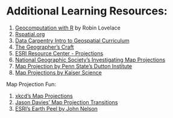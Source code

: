 # Additional Learning Resources:

1. [Geocomputation with R](https://geocompr.robinlovelace.net/) by Robin Lovelace
1. [Rspatial.org](http://rspatial.org/spatial/rst/6-crs.html)
1. [Data Carpentry Intro to Geospatial Curriculum](https://datacarpentry.org/lessons/#geospatial-curriculum)
1. [The Geographer's Craft](https://foote.geography.uconn.edu/gcraft/notes/mapproj/mapproj_f.html)
1. [ESRI Resource Center - Projections](http://help.arcgis.com/en/geodatabase/10.0/sdk/arcsde/concepts/geometry/coordref/coordsys/projected/mapprojections.htm#:~:text=False%20easting%20is%20a%20linear,origin%20of%20the%20y%20coordinates.&text=For%20example%2C%20if%20you%20know,a%20false%20northing%20of%20%2D5%2C000%2C000.)
1. [National Geographic Society's Investigating Map Projections](https://www.nationalgeographic.org/activity/investigating-map-projections/)
1. [Map Projection by Penn State's Dutton Institute](https://www.e-education.psu.edu/geog862/node/1808)
1. [Map Projections by Kaiser Science](https://kaiserscience.wordpress.com/earth-science/maps/map-projections/)

Map Projection Fun:

1. [xkcd's Map Projections](https://xkcd.com/977/)
1. [Jason Davies' Map Projection Transitions](https://www.jasondavies.com/maps/transition/)
1. [ESRI's Earth Peel by John Nelson](https://www.esri.com/arcgis-blog/products/arcgis-pro/education/earth-peel/)



